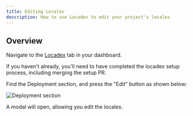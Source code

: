 ```yaml
---
title: Editing Locales
description: How to use Locadex to edit your project's locales
---
```


## Overview

Navigate to the [Locadex](https://dash.generaltranslation.com/project/locadex) tab in your dashboard.

If you haven't already, you'll need to have completed the locadex setup process, including merging the setup PR.

Find the Deployment section, and press the "Edit" button as shown below:

![Deployment section](/locadex-screenshots/deployment/deployment-section-edit-button.png)

A modal will open, allowing you edit the locales. 
